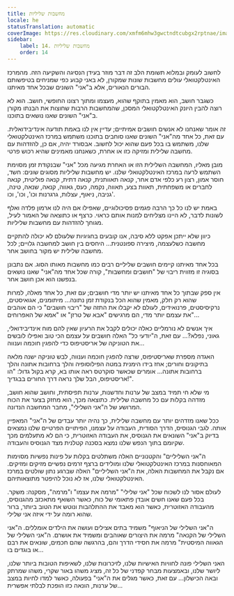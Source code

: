 ```yaml
---
title: מחשבות שליליות
locale: he
statusTranslation: automatic
coverImage: https://res.cloudinary.com/xmfm6mhw3gwctndtcubgx2rptnae/image/upload/v1740468922/small_cover_tratado_de_psicologia_revolucionaria_a4c0dca4e0.webp
sidebar:
    label: 14. מחשבות שליליות
    order: 14
---
```

לחשוב לעומק ובמלוא תשומת הלב זה דבר מוזר בעידן הנסיגה והשקיעה הזה. מהמרכז האינטלקטואלי עולים מחשבות שונות שמקורן, לא באני קבוע כפי שמניחים בטיפשותם הבורים הנאורים, אלא ב"אני" השונים שבכל אחד מאיתנו.

כשגבר חושב, הוא מאמין בתוקף שהוא, מעצמו ומתוך רצונו החופשי, חושב. הוא לא רוצה להבין היונק האינטלקטואלי המסכן, שהמחשבות הרבות שחוצות את הבנתו מקורן ב"אני" השונים שאנו נושאים בתוכנו.

זה אומר שאנחנו לא אנשים חושבים אמיתיים; עדיין אין לנו באמת תודעה אינדיבידואלית. עם זאת, כל אחד מה"אני" השונים שאנו סוחבים בתוכנו משתמש במרכז האינטלקטואלי שלנו, משתמש בו בכל פעם שהוא יכול לחשוב. אבסורד יהיה, אם כן, להזדהות עם מחשבה שלילית ומזיקה כזו או אחרת, כשאנחנו מאמינים שהיא רכוש פרטי.

מובן מאליו, המחשבה השלילית הזו או האחרת מגיעה מכל "אני" שבנקודת זמן מסוימת השתמש לרעה במרכז האינטלקטואלי שלנו. יש מחשבות שליליות מסוגים שונים: חשד, חוסר אמון, רצון רע כלפי אדם אחר, קנאה תאוותנית, קנאה דתית, קנאה פוליטית, קנאה לחברים או משפחתית, תאוות בצע, תאווה, נקמה, כעס, גאווה, קנאה, שנאה, טינה, גניבה, ניאוף, עצלות, גרגרנות וכו', וכו', וכו'.

באמת יש לנו כל כך הרבה פגמים פסיכולוגיים, שאפילו אם היה לנו ארמון פלדה ואלף לשונות לדבר, לא היינו מצליחים למנות אותם כראוי. כרצף או כתוצאה של האמור לעיל, מגוחך להזדהות עם מחשבות שליליות.

כיוון שלא ייתכן אפקט ללא סיבה, אנו קובעים בחגיגיות שלעולם לא יכולה להתקיים מחשבה כשלעצמה, מיצירה ספונטנית... היחסים בין חושב למחשבה גלויים; לכל מחשבה שלילית יש מקור בחושב אחר.

בכל אחד מאיתנו קיימים חושבים שליליים רבים כמו מחשבות מאותו הסוג. אם נתבונן בסוגיה זו מזווית ריבוי של "חושבים ומחשבות", קורה שכל אחד מה"אני" שאנו נושאים בנפשנו הוא אכן חושב אחר.

אין ספק שבתוך כל אחד מאיתנו יש יותר מדי חושבים; עם זאת, כל אחד מאלה, למרות שהוא רק חלק, מאמין שהוא הכל בנקודת זמן נתונה... מיתומנים, אגואיסטים, נרקיסיסטים, פרנואידים, לעולם לא יקבלו את התזה של "ריבוי חושבים" כי הם אוהבים את עצמם יותר מדי, הם מרגישים "אבא של טרזן" או "אמא של האפרוחים"...

איך אנשים לא נורמליים כאלה יכולים לקבל את הרעיון שאין להם מוח אינדיבידואלי, גאוני, נפלא?... עם זאת, ה"יודעי כל" האלה חושבים על עצמם הכי טוב ואפילו לובשים את הטוניקה של אריסטיפוס כדי להפגין חוכמה וענווה...

האגדה מספרת שאריסטיפוס, שרצה להפגין חוכמה וענווה, לבש טוניקה ישנה מלאה בתיקונים וחורים; אחז בידו הימנית במטה הפילוסופיה והלך ברחובות אתונה והלך ברחובות אתונה... אומרים שכאשר סוקרטס ראה אותו בא, קרא בקול גדול: "הו אריסטיפוס, הבל שלך נראה דרך החורים בבגדיך!".

מי שלא חי תמיד במצב של ערנות וחדשנות, ערנות תפיסתית, וחושב שהוא חושב, מזדהה בקלות עם כל מחשבה שלילית. כתוצאה מכך, הוא מחזק בצער את הכוח המרושע של ה"אני השלילי", מחבר המחשבה הנדונה.

ככל שאנו מזדהים יותר עם מחשבה שלילית, כך נהיה יותר עבדים של ה"אני" המאפיין אותה. לגבי הגנוסיס, הדרך הסודית, העבודה על עצמנו, הפיתויים הפרטיים שלנו נמצאים בדיוק ב"אני" השונאים את הגנוסיס, את העבודה האזוטרית, כי הם לא מתעלמים מכך שקיומם בתוך הנפש שלנו נמצא בסכנה קטלנית מצד הגנוסיס והעבודה.

ה"אני השליליים" והקטנוניים האלה משתלטים בקלות על פינות נפשיות מסוימות המאוחסנות במרכז האינטלקטואלי שלנו ומולידים ברצף זרמים נפשיים מזיקים ומזיקים. אם נקבל את המחשבות האלה, את ה"אני השליליים" האלה שברגע נתון שולטים במרכז האינטלקטואלי שלנו, אז לא נוכל להיפטר מתוצאותיהם.

לעולם אסור לנו לשכוח שכל "אני שלילי" "מרמה את עצמו" ו"מרמה", מסקנה: משקר. בכל פעם שאנו חשים אובדן פתאומי של כוח, כאשר השואף מתאכזב מהגנוסיס, מהעבודה האזוטרית, כאשר הוא מאבד את ההתלהבות ונוטש את הטוב ביותר, ברור שהוא רומה על ידי איזה אני שלילי.

ה"אני השלילי של הניאוף" משמיד בתים אצילים ועושה את הילדים אומללים. ה"אני השלילי של הקנאה" מרמה את היצורים שאוהבים ומשמיד את אושרם. ה"אני השלילי של הגאווה המיסטית" מרמה את חסידי הדרך והם, בהרגשה שהם חכמים, שונאים את רבם או בוגדים בו...

האני השלילי פונה לחוויות האישיות שלנו, לזיכרונות שלנו, לשאיפות הטובות ביותר שלנו, ליושר שלנו, ובאמצעות מבחר קפדני של כל זה, מציג משהו באור שקרי, משהו שמרתק ובאה הכישלון... עם זאת, כאשר מגלים את ה"אני" בפעולה, כאשר למדו לחיות במצב של ערנות, הונאה כזו הופכת לבלתי אפשרית...

